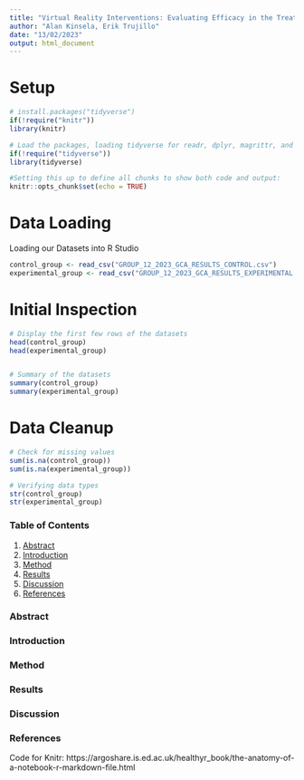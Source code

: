 ```yaml
---
title: "Virtual Reality Interventions: Evaluating Efficacy in the Treatment of GAD"
author: "Alan Kinsela, Erik Trujillo"
date: "13/02/2023"
output: html_document
---
```


# Setup 
```r

# install.packages("tidyverse")
if(!require("knitr"))
library(knitr)

# Load the packages, loading tidyverse for readr, dplyr, magrittr, and ggplot2
if(!require("tidyverse"))
library(tidyverse)
```


```r
#Setting this up to define all chunks to show both code and output: 
knitr::opts_chunk$set(echo = TRUE)

```

# Data Loading
Loading our Datasets into R Studio
```r
control_group <- read_csv("GROUP_12_2023_GCA_RESULTS_CONTROL.csv")
experimental_group <- read_csv("GROUP_12_2023_GCA_RESULTS_EXPERIMENTAL.csv")

```

# Initial Inspection
```r
# Display the first few rows of the datasets
head(control_group)
head(experimental_group)


# Summary of the datasets 
summary(control_group)
summary(experimental_group)
```

# Data Cleanup
```r
# Check for missing values
sum(is.na(control_group)) 
sum(is.na(experimental_group)) 

# Verifying data types 
str(control_group) 
str(experimental_group) 

```


<!-- This is what a comment looks like-->
### Table of Contents

1. [Abstract](#abstract)
2. [Introduction](#introduction)
3. [Method](#method)
4. [Results](#results)
5. [Discussion](#discussion)
6. [References](#references)


### Abstract <a name="abstract"></a>



### Introduction <a name="introduction"></a>




### Method <a name="method"></a>




### Results <a name="results"></a>




### Discussion <a name="discussion"></a>




### References <a name="references"></a>


Code for Knitr: https://argoshare.is.ed.ac.uk/healthyr_book/the-anatomy-of-a-notebook-r-markdown-file.html